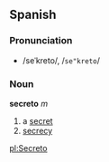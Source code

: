 ==Spanish==
===Pronunciation===
*/seˈkreto/, /<tt>se"kreto</tt>/

===Noun===
'''secreto''' ''m''

# a [[secret]]
# [[secrecy]]

[[pl:Secreto]]